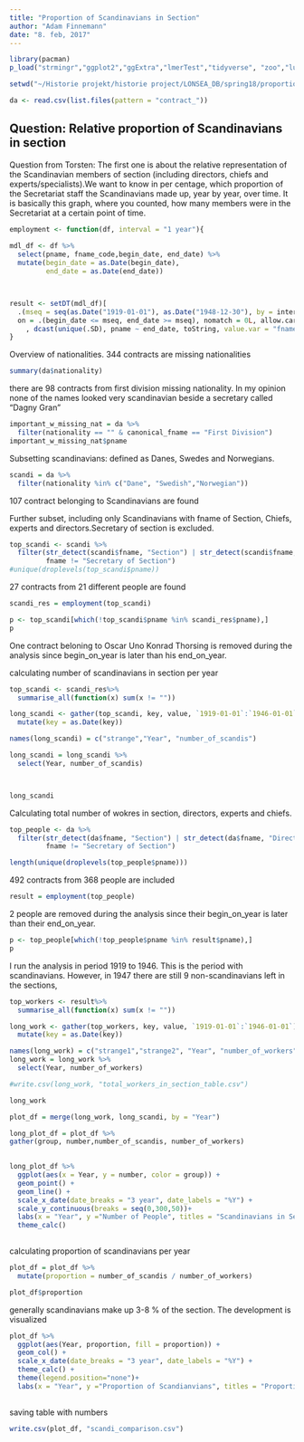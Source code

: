 ```yaml
---
title: "Proportion of Scandinavians in Section"
author: "Adam Finnemann"
date: "8. feb, 2017"
---
```

  
```r

library(pacman)
p_load("strmingr","ggplot2","ggExtra","lmerTest","tidyverse", "zoo","lubridate", "data.table", "ggthemes")

setwd("~/Historie projekt/historie project/LONSEA_DB/spring18/proportion_of_scandis")

da <- read.csv(list.files(pattern = "contract_"))
```

## Question: Relative proportion of Scandinavians in section
Question from Torsten: The first one is about the relative representation of the Scandinavian members of section (including directors, chiefs and experts/specialists).We want to know in per centage, which proportion of the Secretariat staff the Scandinavians made up, year by year, over time. It is basically this graph, where you counted, how many members were in the Secretariat at a certain point of time.



```r
employment <- function(df, interval = "1 year"){
  
mdl_df <- df %>% 
  select(pname, fname_code,begin_date, end_date) %>% 
  mutate(begin_date = as.Date(begin_date),
         end_date = as.Date(end_date))



result <- setDT(mdl_df)[
  .(mseq = seq(as.Date("1919-01-01"), as.Date("1948-12-30"), by = interval)), 
  on = .(begin_date <= mseq, end_date >= mseq), nomatch = 0L, allow.cartesian = TRUE][
    , dcast(unique(.SD), pname ~ end_date, toString, value.var = "fname_code")]
}
```

Overview of nationalities. 344 contracts are missing nationalities
```r
summary(da$nationality)

```
there are 98 contracts from first division missing nationality. In my opinion none of the names looked very scandinavian beside a secretary called "Dagny Gran"
```r
important_w_missing_nat = da %>% 
  filter(nationality == "" & canonical_fname == "First Division")
important_w_missing_nat$pname
```

Subsetting scandinavians: defined as Danes, Swedes and Norwegians. 

```r
scandi = da %>% 
  filter(nationality %in% c("Dane", "Swedish","Norwegian"))
```
107 contract belonging to Scandinavians are found




Further subset, including only Scandinavians with fname of Section, Chiefs, experts and directors.Secretary of section is excluded.

```r

top_scandi <- scandi %>% 
  filter(str_detect(scandi$fname, "Section") | str_detect(scandi$fname, "Director") | str_detect(scandi$fname, "Chief") | str_detect(scandi$fname, "Expert"),
         fname != "Secretary of Section")
#unique(droplevels(top_scandi$pname))
```



27 contracts from 21 different people are found

```r
scandi_res = employment(top_scandi)
```



```r
p <- top_scandi[which(!top_scandi$pname %in% scandi_res$pname),]
p
```

One contract beloning to Oscar Uno Konrad Thorsing is removed during the analysis since begin_on_year is later than his end_on_year.

calculating number of scandinavians in section per year

```r
top_scandi <- scandi_res%>% 
  summarise_all(function(x) sum(x != ""))

long_scandi <- gather(top_scandi, key, value, `1919-01-01`:`1946-01-01`) %>% 
  mutate(key = as.Date(key)) 

names(long_scandi) = c("strange","Year", "number_of_scandis")  

long_scandi = long_scandi %>% 
  select(Year, number_of_scandis)



long_scandi
```




Calculating total number of wokres in section, directors, experts and chiefs.

```r
top_people <- da %>% 
  filter(str_detect(da$fname, "Section") | str_detect(da$fname, "Director") | str_detect(da$fname, "Chief") | str_detect(da$fname, "Expert"),
         fname != "Secretary of Section")

length(unique(droplevels(top_people$pname)))

```
492 contracts from 368 people are included



```r

result = employment(top_people)
```

2 people are removed during the analysis since their begin_on_year is later than their end_on_year.
```r
p <- top_people[which(!top_people$pname %in% result$pname),]
p

```

I run the analysis in period 1919 to 1946. This is the period with scandinavians. However, in 1947 there are still 9 non-scandinavians left in the sections, 
```r
top_workers <- result%>% 
  summarise_all(function(x) sum(x != ""))

long_work <- gather(top_workers, key, value, `1919-01-01`:`1946-01-01`) %>% 
  mutate(key = as.Date(key)) 

names(long_work) = c("strange1","strange2", "Year", "number_of_workers")
long_work = long_work %>% 
  select(Year, number_of_workers)

#write.csv(long_work, "total_workers_in_section_table.csv")

long_work
```



```r

plot_df = merge(long_work, long_scandi, by = "Year") 

long_plot_df = plot_df %>%   
gather(group, number,number_of_scandis, number_of_workers)
  

long_plot_df %>% 
  ggplot(aes(x = Year, y = number, color = group)) +
  geom_point() +
  geom_line() +
  scale_x_date(date_breaks = "3 year", date_labels = "%Y") +
  scale_y_continuous(breaks = seq(0,300,50))+
  labs(x = "Year", y ="Number of People", titles = "Scandinavians in Sections Compared to Total Number of Workers")+
  theme_calc()
  
```

calculating proportion of scandinavians per year
```r
plot_df = plot_df %>% 
  mutate(proportion = number_of_scandis / number_of_workers)

plot_df$proportion

```

generally scandinavians make up 3-8 % of the section. The development is visualized
```r

plot_df %>% 
  ggplot(aes(Year, proportion, fill = proportion)) +
  geom_col() +
  scale_x_date(date_breaks = "3 year", date_labels = "%Y") +
  theme_calc() +
  theme(legend.position="none")+
  labs(x = "Year", y ="Proportion of Scandianvians", titles = "Proportional Distribution of Scandinavians in Sections")
  

```

saving table with numbers
```r
write.csv(plot_df, "scandi_comparison.csv")
```

